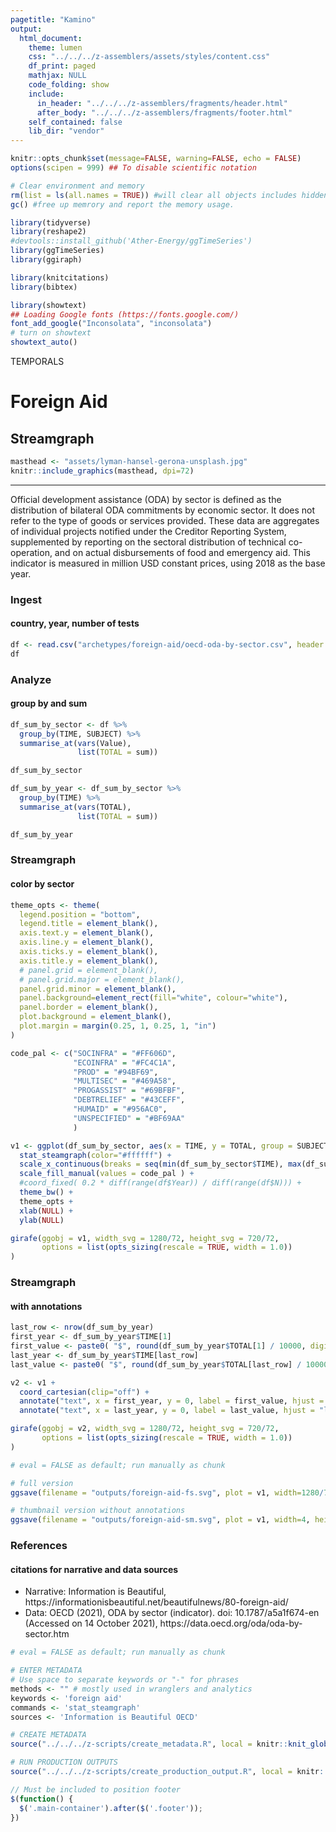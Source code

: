 ```yaml
---
pagetitle: "Kamino"
output: 
  html_document:
    theme: lumen
    css: "../../../z-assemblers/assets/styles/content.css"
    df_print: paged
    mathjax: NULL
    code_folding: show
    include:
      in_header: "../../../z-assemblers/fragments/header.html"
      after_body: "../../../z-assemblers/fragments/footer.html"
    self_contained: false
    lib_dir: "vendor"
---
```


```r

knitr::opts_chunk$set(message=FALSE, warning=FALSE, echo = FALSE)
options(scipen = 999) ## To disable scientific notation

# Clear environment and memory
rm(list = ls(all.names = TRUE)) #will clear all objects includes hidden objects.
gc() #free up memrory and report the memory usage.

library(tidyverse)
library(reshape2)
#devtools::install_github('Ather-Energy/ggTimeSeries')
library(ggTimeSeries)
library(ggiraph)

library(knitcitations)
library(bibtex)

library(showtext)
## Loading Google fonts (https://fonts.google.com/)
font_add_google("Inconsolata", "inconsolata")
# turn on showtext
showtext_auto()

```

<div class="activity">
TEMPORALS
</div>

# Foreign Aid
## Streamgraph

```r

masthead <- "assets/lyman-hansel-gerona-unsplash.jpg"
knitr::include_graphics(masthead, dpi=72)

```

***

Official development assistance (ODA) by sector is defined as the distribution of bilateral ODA commitments by economic sector. It does not refer to the type of goods or services provided. These data are aggregates of individual projects notified under the Creditor Reporting System, supplemented by reporting on the sectoral distribution of technical co-operation, and on actual disbursements of food and emergency aid. This indicator is measured in million USD constant prices, using 2018 as the base year.

### Ingest
#### country, year, number of tests


```r

df <- read.csv("archetypes/foreign-aid/oecd-oda-by-sector.csv", header = TRUE, stringsAsFactors = FALSE)
df


```


### Analyze
#### group by and sum


```r

df_sum_by_sector <- df %>%
  group_by(TIME, SUBJECT) %>%
  summarise_at(vars(Value),
               list(TOTAL = sum)) 

df_sum_by_sector

df_sum_by_year <- df_sum_by_sector %>%
  group_by(TIME) %>%
  summarise_at(vars(TOTAL),
               list(TOTAL = sum)) 

df_sum_by_year

```


### Streamgraph
#### color by sector


```r

theme_opts <- theme(
  legend.position = "bottom",
  legend.title = element_blank(),
  axis.text.y = element_blank(),
  axis.line.y = element_blank(),
  axis.ticks.y = element_blank(),
  axis.title.y = element_blank(),
  # panel.grid = element_blank(),
  # panel.grid.major = element_blank(),
  panel.grid.minor = element_blank(),
  panel.background=element_rect(fill="white", colour="white"),
  panel.border = element_blank(),
  plot.background = element_blank(),
  plot.margin = margin(0.25, 1, 0.25, 1, "in")
)

code_pal <- c("SOCINFRA" = "#FF606D", 
              "ECOINFRA" = "#FC4C1A",
              "PROD" = "#94BF69",
              "MULTISEC" = "#469A58",
              "PROGASSIST" = "#69BFBF",
              "DEBTRELIEF" = "#43CEFF",
              "HUMAID" = "#956AC0",
              "UNSPECIFIED" = "#BF69AA"
              )

v1 <- ggplot(df_sum_by_sector, aes(x = TIME, y = TOTAL, group = SUBJECT, fill = SUBJECT)) +
  stat_steamgraph(color="#ffffff") +
  scale_x_continuous(breaks = seq(min(df_sum_by_sector$TIME), max(df_sum_by_sector$TIME), 5)) +
  scale_fill_manual(values = code_pal ) +
  #coord_fixed( 0.2 * diff(range(df$Year)) / diff(range(df$N))) +
  theme_bw() +
  theme_opts +
  xlab(NULL) +
  ylab(NULL)

girafe(ggobj = v1, width_svg = 1280/72, height_svg = 720/72,
       options = list(opts_sizing(rescale = TRUE, width = 1.0))
)

```

### Streamgraph
#### with annotations

```r

last_row <- nrow(df_sum_by_year)
first_year <- df_sum_by_year$TIME[1]
first_value <- paste0( "$", round(df_sum_by_year$TOTAL[1] / 10000, digits=0 ), "bn" )
last_year <- df_sum_by_year$TIME[last_row]
last_value <- paste0( "$", round(df_sum_by_year$TOTAL[last_row] / 10000, digits=0 ), "bn" )

v2 <- v1 + 
  coord_cartesian(clip="off") +
  annotate("text", x = first_year, y = 0, label = first_value, hjust = "right", size = 12, fontface = 2) +
  annotate("text", x = last_year, y = 0, label = last_value, hjust = "left", size = 12, fontface = 2)

girafe(ggobj = v2, width_svg = 1280/72, height_svg = 720/72,
       options = list(opts_sizing(rescale = TRUE, width = 1.0))
)

```



```r

# eval = FALSE as default; run manually as chunk

# full version
ggsave(filename = "outputs/foreign-aid-fs.svg", plot = v1, width=1280/72, height=720/72)

# thumbnail version without annotations
ggsave(filename = "outputs/foreign-aid-sm.svg", plot = v1, width=4, height=2.25)

```


### References
#### citations for narrative and data sources

* Narrative:  Information is Beautiful, https://informationisbeautiful.net/beautifulnews/80-foreign-aid/
* Data: OECD (2021), ODA by sector (indicator). doi: 10.1787/a5a1f674-en (Accessed on 14 October 2021), https://data.oecd.org/oda/oda-by-sector.htm



```r

# eval = FALSE as default; run manually as chunk

# ENTER METADATA
# Use space to separate keywords or "-" for phrases
methods <- "" # mostly used in wranglers and analytics
keywords <- 'foreign aid'
commands <- 'stat_steamgraph'
sources <- 'Information is Beautiful OECD'

# CREATE METADATA
source("../../../z-scripts/create_metadata.R", local = knitr::knit_global())

# RUN PRODUCTION OUTPUTS
source("../../../z-scripts/create_production_output.R", local = knitr::knit_global())


```


```js

// Must be included to position footer
$(function() {
  $('.main-container').after($('.footer'));
})

```


